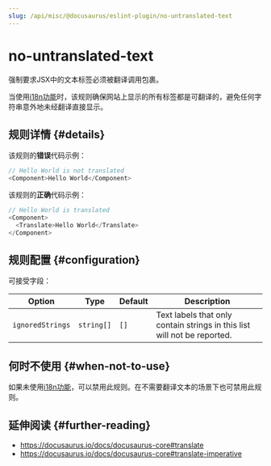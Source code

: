```yaml
---
slug: /api/misc/@docusaurus/eslint-plugin/no-untranslated-text
---
```


# no-untranslated-text


强制要求JSX中的文本标签必须被翻译调用包裹。

当使用[i18n功能](../../../i18n/i18n-introduction.mdx)时，该规则确保网站上显示的所有标签都是可翻译的，避免任何字符串意外地未经翻译直接显示。

## 规则详情 {#details}

该规则的**错误**代码示例：

```js
// Hello World is not translated
<Component>Hello World</Component>
```

该规则的**正确**代码示例：

```js
// Hello World is translated
<Component>
  <Translate>Hello World</Translate>
</Component>
```

## 规则配置 {#configuration}

可接受字段：

<APITable>

| Option | Type | Default | Description |
| --- | --- | --- | --- |
| `ignoredStrings` | `string[]` | `[]` | Text labels that only contain strings in this list will not be reported. |

</APITable>

## 何时不使用 {#when-not-to-use}

如果未使用[i18n功能](../../../i18n/i18n-introduction.mdx)，可以禁用此规则。在不需要翻译文本的场景下也可禁用此规则。

## 延伸阅读 {#further-reading}

- https://docusaurus.io/docs/docusaurus-core#translate
- https://docusaurus.io/docs/docusaurus-core#translate-imperative